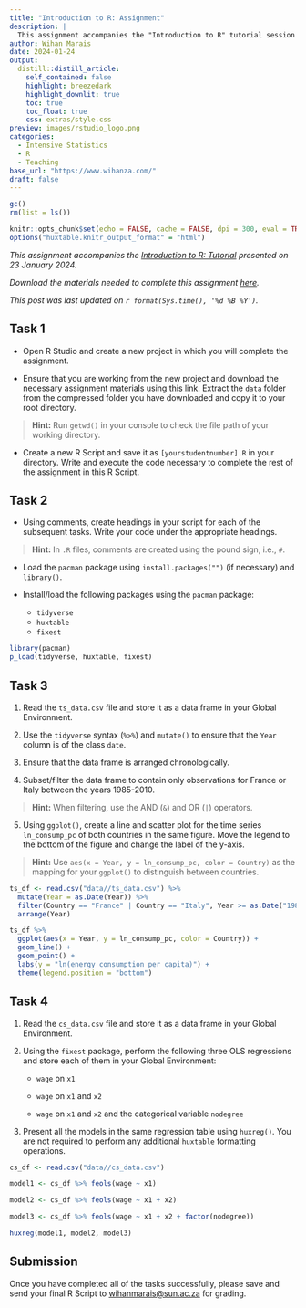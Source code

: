 ```yaml
---
title: "Introduction to R: Assignment"
description: |
  This assignment accompanies the "Introduction to R" tutorial session for MCom (Economics) students attending the Intensive Statistics course at Stellenbosch University (2024).
author: Wihan Marais
date: 2024-01-24
output:
  distill::distill_article:
    self_contained: false
    highlight: breezedark
    highlight_downlit: true
    toc: true
    toc_float: true
    css: extras/style.css
preview: images/rstudio_logo.png
categories:
  - Intensive Statistics
  - R
  - Teaching
base_url: "https://www.wihanza.com/"
draft: false
---
```


```r
gc()
rm(list = ls())

knitr::opts_chunk$set(echo = FALSE, cache = FALSE, dpi = 300, eval = TRUE)
options("huxtable.knitr_output_format" = "html")
```

*This assignment accompanies the [Introduction to R: Tutorial](https://www.wihanza.com/posts/2024-01-23-introduction-to-r/) presented on 23 January 2024.*

*Download the materials needed to complete this assignment [here](assignment_materials.zip).*

*This post was last updated on `r format(Sys.time(), '%d %B %Y')`.*


## Task 1

- Open R Studio and create a new project in which you will complete the assignment.

- Ensure that you are working from the new project and download the necessary assignment materials using [this link](assignment_materials.zip). Extract the `data` folder from the compressed folder you have downloaded and copy it to your root directory.

> **Hint:** Run `getwd()` in your console to check the file path of your working directory.

- Create a new R Script and save it as `[yourstudentnumber].R` in your directory. Write and execute the code necessary to complete the rest of the assignment in this R Script.

## Task 2

- Using comments, create headings in your script for each of the subsequent tasks. Write your code under the appropriate headings.

> **Hint:** In `.R` files, comments are created using the pound sign, i.e., `#`.

- Load the `pacman` package using `install.packages("")` (if necessary) and `library()`.

- Install/load the following packages using the `pacman` package:
  - `tidyverse`
  - `huxtable`
  - `fixest`

```r
library(pacman)
p_load(tidyverse, huxtable, fixest)
```


## Task 3

1. Read the `ts_data.csv` file and store it as a data frame in your Global Environment.

2. Use the `tidyverse` syntax (`%>%`) and `mutate()` to ensure that the `Year` column is of the class `date`.

3. Ensure that the data frame is arranged chronologically. 

4. Subset/filter the data frame to contain only observations for France or Italy between the years 1985-2010.

> **Hint:** When filtering, use the AND (`&`) and OR (`|`) operators.

5. Using `ggplot()`, create a line and scatter plot for the time series `ln_consump_pc` of both countries in the same figure. Move the legend to the bottom of the figure and change the label of the y-axis.

> **Hint:** Use `aes(x = Year, y = ln_consump_pc, color = Country)` as the mapping for your `ggplot()` to distinguish between countries.

```r
ts_df <- read.csv("data//ts_data.csv") %>%
  mutate(Year = as.Date(Year)) %>%
  filter(Country == "France" | Country == "Italy", Year >= as.Date("1985-01-01"), Year <= as.Date("2010-01-01")) %>%
  arrange(Year)

ts_df %>%
  ggplot(aes(x = Year, y = ln_consump_pc, color = Country)) +
  geom_line() +
  geom_point() +
  labs(y = "ln(energy consumption per capita)") +
  theme(legend.position = "bottom")
```

## Task 4

1. Read the `cs_data.csv` file and store it as a data frame in your Global Environment.

2. Using the `fixest` package, perform the following three OLS regressions and store each of them in your Global Environment:

    - `wage` on `x1` 

    - `wage` on `x1` and `x2`

    - `wage` on `x1` and `x2` and the categorical variable `nodegree`

3. Present all the models in the same regression table using `huxreg()`. You are not required to perform any additional `huxtable` formatting operations.

```r
cs_df <- read.csv("data//cs_data.csv")

model1 <- cs_df %>% feols(wage ~ x1)

model2 <- cs_df %>% feols(wage ~ x1 + x2)

model3 <- cs_df %>% feols(wage ~ x1 + x2 + factor(nodegree))

huxreg(model1, model2, model3)
```

## Submission

Once you have completed all of the tasks successfully, please save and send your final R Script to [wihanmarais@sun.ac.za](mailto:wihanmarais@sun.ac.za) for grading.

